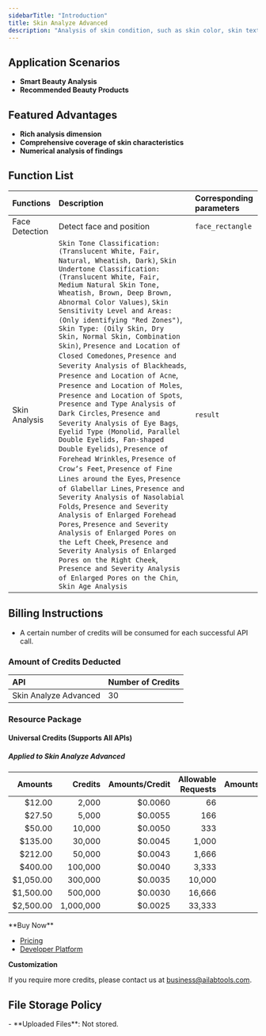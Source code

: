 ```yaml
---
sidebarTitle: "Introduction"
title: Skin Analyze Advanced
description: "Analysis of skin condition, such as skin color, skin texture, double eyelids, eye bags, dark circles, wrinkles, acne, spots, etc."
---
```


## Application Scenarios

- **Smart Beauty Analysis**
- **Recommended Beauty Products**

## Featured Advantages

- **Rich analysis dimension**
- **Comprehensive coverage of skin characteristics**
- **Numerical analysis of findings**

## Function List

| Functions      | Description                                                                                                                                                                                                                                                                                                                                                                                                                                                                                                                                                                                                                                                                                                                                                                                                                                                                                                                                                                                                                                                                                                                                                                                                                                                                                                                                                                                                                            | Corresponding parameters |
|:---------------|:---------------------------------------------------------------------------------------------------------------------------------------------------------------------------------------------------------------------------------------------------------------------------------------------------------------------------------------------------------------------------------------------------------------------------------------------------------------------------------------------------------------------------------------------------------------------------------------------------------------------------------------------------------------------------------------------------------------------------------------------------------------------------------------------------------------------------------------------------------------------------------------------------------------------------------------------------------------------------------------------------------------------------------------------------------------------------------------------------------------------------------------------------------------------------------------------------------------------------------------------------------------------------------------------------------------------------------------------------------------------------------------------------------------------------------------|:-------------------------|
| Face Detection | Detect face and position                                                                                                                                                                                                                                                                                                                                                                                                                                                                                                                                                                                                                                                                                                                                                                                                                                                                                                                                                                                                                                                                                                                                                                                                                                                                                                                                                                                                               | `face_rectangle`         |
| Skin Analysis  | `Skin Tone Classification: (Translucent White, Fair, Natural, Wheatish, Dark)`, `Skin Undertone Classification: (Translucent White, Fair, Medium Natural Skin Tone, Wheatish, Brown, Deep Brown, Abnormal Color Values)`, `Skin Sensitivity Level and Areas: (Only identifying "Red Zones")`, `Skin Type: (Oily Skin, Dry Skin, Normal Skin, Combination Skin)`, `Presence and Location of Closed Comedones`, `Presence and Severity Analysis of Blackheads`, `Presence and Location of Acne`, `Presence and Location of Moles`, `Presence and Location of Spots`, `Presence and Type Analysis of Dark Circles`, `Presence and Severity Analysis of Eye Bags`, `Eyelid Type (Monolid, Parallel Double Eyelids, Fan-shaped Double Eyelids)`, `Presence of Forehead Wrinkles`, `Presence of Crow’s Feet`, `Presence of Fine Lines around the Eyes`, `Presence of Glabellar Lines`, `Presence and Severity Analysis of Nasolabial Folds`, `Presence and Severity Analysis of Enlarged Forehead Pores`, `Presence and Severity Analysis of Enlarged Pores on the Left Cheek`, `Presence and Severity Analysis of Enlarged Pores on the Right Cheek`, `Presence and Severity Analysis of Enlarged Pores on the Chin`, `Skin Age Analysis` | `result`                 |

<SkinAnalysisContrast />

## Billing Instructions

- A certain number of credits will be consumed for each successful API call.

### Amount of Credits Deducted

| API                   | Number of Credits |
|:----------------------|:------------------|
| Skin Analyze Advanced | 30                |

### Resource Package

#### Universal Credits (Supports All APIs)

##### Applied to Skin Analyze Advanced

|   Amounts |   Credits | Amounts/Credit | Allowable Requests | Amounts/Request |
|----------:|----------:|---------------:|-------------------:|----------------:|
|    $12.00 |     2,000 |        $0.0060 |                 66 |         $0.1800 |
|    $27.50 |     5,000 |        $0.0055 |                166 |         $0.1650 |
|    $50.00 |    10,000 |        $0.0050 |                333 |         $0.1500 |
|   $135.00 |    30,000 |        $0.0045 |              1,000 |         $0.1350 |
|   $212.00 |    50,000 |        $0.0043 |              1,666 |         $0.1290 |
|   $400.00 |   100,000 |        $0.0040 |              3,333 |         $0.1200 |
| $1,050.00 |   300,000 |        $0.0035 |             10,000 |         $0.1050 |
| $1,500.00 |   500,000 |        $0.0030 |             16,666 |         $0.0900 |
| $2,500.00 | 1,000,000 |        $0.0025 |             33,333 |         $0.0750 |
<Tip>
**Buy Now**

- <a href="https://www.ailabtools.com/price?tab=developer" target="_blank">Pricing</a>
- <a href="https://www.ailabtools.com/developer-platform" target="_blank">Developer Platform</a>

**Customization**

If you require more credits, please contact us at <a href="mailto:business@ailabtools.com">business@ailabtools.com</a>.
</Tip>

## File Storage Policy
<Tip>
- **Uploaded Files**: Not stored.
</Tip>